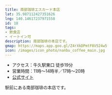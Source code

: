 ```yaml
---
title: 南部珈琲エスカード本店
lat: 35.987112427351626
lng: 140.14617237971558
id: 18
tags:
- 飲食店
- イートイン可
description: 南部珈琲の本店です。
gmap: https://maps.app.goo.gl/Z4rXkDPmtF8V524w5
icon: /images/icon_photo/nanbu_coffee_main.jpg
---
```


<LinkedImage
  src="/images/photos/nanbu_coffee_main-menu.jpg"
  href="/photo_pages/nanbu_coffee_main-menu"
/>

- アクセス：牛久駅東口 徒歩19分
- 営業時間：11時～14時半／17時～20時
- [公式サイト](https://nanbu-coffee.actibookone.com/?cNo=57222&param=MV8yXzc=&pNo=1)

駅前にある南部珈琲の本店です。
